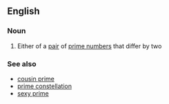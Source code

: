 ==English==

===Noun===
{{wikipedia}}
{{en-noun|sg=[[twin]] [[prime]]}}

#{{mathematics}} Either of a [[pair]] of [[prime number]]s that differ by two

===See also===
*[[cousin prime]]
*[[prime constellation]]
*[[sexy prime]]
